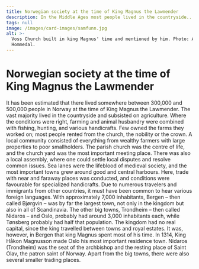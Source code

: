 ```yaml
---
title: Norwegian society at the time of King Magnus the Lawmender
description: In the Middle Ages most people lived in the countryside...
tags: null
image: /images/card-images/samfunn.jpg
alt: >-
  Voss Church built in king Magnus' time and mentioned by him. Photo: Alf Tore
  Hommedal.
---
```



# Norwegian society at the time of King Magnus the Lawmender

<Container stil="initial side">
    It has been estimated that there lived somewhere between 300,000 and 500,000 people in Norway at the time of King Magnus the Lawmender. The vast majority lived in the countryside and subsisted on agriculture. Where the conditions were right, farming and animal husbandry were combined with fishing, hunting, and various handicrafts. Few owned the farms they worked on; most people rented from the church, the nobility or the crown. A local community consisted of everything from wealthy farmers with large properties to poor smallholders. The parish church was the centre of life, and the church yard was the most important meeting place. There was also a local assembly, where one could settle local disputes and resolve common issues. Sea lanes were the lifeblood of medieval society, and the most important towns grew around good and central harbours. Here, trade with near and faraway places was conducted, and conditions were favourable for specialized handicrafts. Due to numerous travelers and immigrants from other countries, it must have been common to hear various foreign languages. With approximately 7,000 inhabitants, Bergen – then called Bjørgvin – was by far the largest town, not only in the kingdom but also in all of Scandinavia. The other big towns, Trondheim – then called Nidaros – and Oslo, probably had around 3,000 inhabitants each, while Tønsberg probably had half that population. The kingdom had no real capital, since the king travelled between towns and royal estates. It was, however, in Bergen that king Magnus spent most of his time. In 1314, King Håkon Magnusson made Oslo his most important residence town. Nidaros (Trondheim) was the seat of the archbishop and the resting place of Saint Olav, the patron saint of Norway. Apart from the big towns, there were also several smaller trading places.
</Container>

<Figure
    image="/images/introduksjon/Holmen av Arkikon_150.jpg"
    title="Reconstructed view towards Holmen from  Bryggens museum 700 years ago. Image: Arkikon as"
    alt="Reconstructed view towards Holmen from  Bryggens museum 700 years ago. Image: Arkikon as"
    href="https://kringom.no/nb/de-kirkelige-anleggene-pa-holmen"
>
</Figure>
